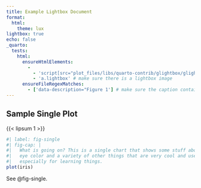 ```yaml
---
title: Example Lightbox Document
format: 
  html:
    theme: lux
lightbox: true
echo: false
_quarto:
  tests:
    html:
      ensureHtmlElements:
        -
          - 'script[src="plot_files/libs/quarto-contrib/glightbox/glightbox.min.js' # make sure that lightbox is enabled
          - 'a.lightbox' # make sure there is a lightbox image        
      ensureFileRegexMatches:
        - ['data-description="Figure 1'] # make sure the caption contains the figure prefix
---
```


## Sample Single Plot

{{< lipsum 1 >}}

```r
#| label: fig-single
#| fig-cap: |
#|   What is going on? This is a single chart that shows some stuff about
#|   eye color and a variety of other things that are very cool and useful
#|   especially for learning things.
plot(iris)
```

See @fig-single.
